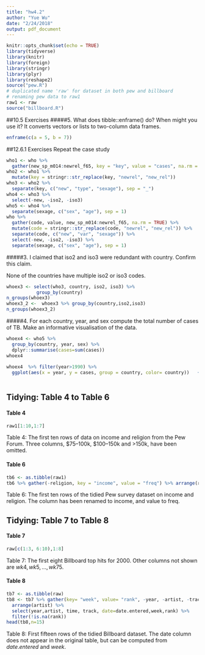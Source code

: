 ```yaml
---
title: "hw4.2"
author: "Yue Wu"
date: "2/24/2018"
output: pdf_document
---
```


```r
knitr::opts_chunk$set(echo = TRUE)
library(tidyverse)
library(knitr)
library(foreign)
library(stringr)
library(plyr)
library(reshape2)
source("pew.R")
# duplicated name 'raw' for dataset in both pew and billboard
# renaming pew data to raw1
raw1 <- raw
source("billboard.R")
```

##10.5 Exercises
#####5. What does tibble::enframe() do? When might you use it?
It converts vectors or lists to  two-column data frames.
```r
enframe(c(a = 5, b = 7))
```

##12.6.1 Exercises
Repeat the case study
```r
who1 <- who %>% 
  gather(new_sp_m014:newrel_f65, key = "key", value = "cases", na.rm = TRUE)
who2 <- who1 %>% 
  mutate(key = stringr::str_replace(key, "newrel", "new_rel"))
who3 <- who2 %>% 
  separate(key, c("new", "type", "sexage"), sep = "_")
who4 <- who3 %>% 
  select(-new, -iso2, -iso3)
who5 <- who4 %>% 
  separate(sexage, c("sex", "age"), sep = 1)
who %>%
  gather(code, value, new_sp_m014:newrel_f65, na.rm = TRUE) %>% 
  mutate(code = stringr::str_replace(code, "newrel", "new_rel")) %>%
  separate(code, c("new", "var", "sexage")) %>% 
  select(-new, -iso2, -iso3) %>% 
  separate(sexage, c("sex", "age"), sep = 1)

```

#####3. I claimed that iso2 and iso3 were redundant with country. Confirm this claim.

None of the countries have multiple iso2 or iso3 codes. 
```r
whoex3 <- select(who3, country, iso2, iso3) %>%
           group_by(country)  
n_groups(whoex3)
whoex3_2 <-  whoex3 %>% group_by(country,iso2,iso3) 
n_groups(whoex3_2)

```


#####4. For each country, year, and sex compute the total number of cases of TB. Make an informative visualisation of the data.
```r
whoex4 <- who5 %>%
  group_by(country, year, sex) %>%
  dplyr::summarise(cases=sum(cases))
whoex4
  
whoex4  %>% filter(year>1990) %>%
  ggplot(aes(x = year, y = cases, group = country, color= country))   +geom_line()+ facet_wrap(~sex)+ theme(legend.position = "none")
  

```


## Tidying: Table 4 to Table 6
#### Table 4
```r
raw1[1:10,1:7]
```
Table 4: The first ten rows of data on income and religion from the Pew Forum. Three columns, $75–100k, $100–150k and >150k, have been omitted.

#### Table 6
```r
tb6 <- as.tibble(raw1)
tb6 %>% gather(-religion, key = "income", value = "freq") %>% arrange(religion) %>% head(n=10)
```
Table 6: The first ten rows of the tidied Pew survey dataset on income and religion. The column has been renamed to income, and value to freq.

## Tidying: Table 7 to Table 8
#### Table 7
```r
raw[c(1:3, 6:10),1:8]
```
Table 7: The first eight Billboard top hits for 2000. Other columns not shown are $wk4, wk5,..., wk75$.


#### Table 8
```r
tb7 <- as.tibble(raw)
tb8 <- tb7 %>% gather(key= "week", value= "rank", -year, -artist, -track, -time, -date.entered ) %>%
  arrange(artist) %>%
  select(year,artist, time, track, date=date.entered,week,rank) %>%
  filter(!is.na(rank))
head(tb8,n=15)
```
Table 8: First fifteen rows of the tidied Billboard dataset. The date column does not appear in the original table, but can be computed from $date.entered$ and $week$.